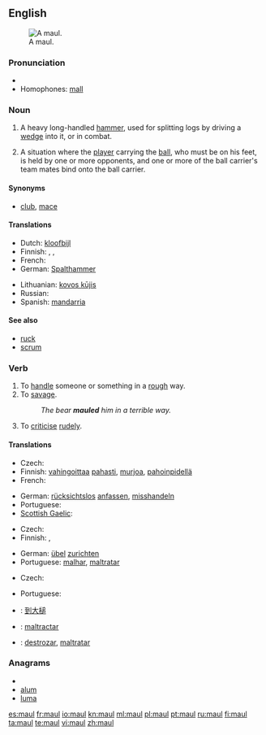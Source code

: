 {{also|Maul}}
==English==
{{wikipedia}}
[[Image:Monster Maul.jpg|thumb|A maul.]]

===Pronunciation===
* {{rhymes|ɔːl}}
* Homophones: [[mall]]

===Noun===
{{en-noun}}

# A heavy long-handled [[hammer]], used for splitting logs by driving a [[wedge]] into it, or in combat.
# {{rugby}} A situation where the [[player]] carrying the [[ball]], who must be on his feet, is held by one or more opponents, and one or more of the ball carrier's team mates bind onto the ball carrier.

====Synonyms====
* {{sense|weapon}} [[club]], [[mace]]

====Translations====
{{trans-top|heavy, long-handled hammer}}
* Dutch: [[kloofbijl]] {{f}}
* Finnish: {{t+|fi|moukari}}, {{t-|fi|nuija}}, {{t+|fi|leka}}
* French: {{t+|fr|merlin|m}}
* German: [[Spalthammer]] {{m}}
{{trans-mid}}
* Lithuanian: [[kovos kūjis]]
* Russian: {{t+|ru|кувалда|f}}
* Spanish: [[mandarria]] {{f}}
{{trans-bottom}}

====See also====
* [[ruck]]
* [[scrum]]

===Verb===
{{en-verb}}

# To [[handle]] someone or something in a [[rough]] way.
# To [[savage]].
#: ''The bear '''mauled''' him in a terrible way.''
# To [[criticise]] [[rudely]].

====Translations====
{{trans-top|handle in a rough way}}
* Czech: {{t-|cs|hrubě}} {{t-|cs|zacházet}}
* Finnish: [[vahingoittaa]] [[paha|pahasti]], [[murjoa]], [[pahoinpidellä]]
* French: {{t+|fr|maltraiter}}
{{trans-mid}}
* German: [[rücksichtslos]] [[anfassen]], [[misshandeln]]
* Portuguese: {{t+|pt|maltratar}}
* [[Scottish Gaelic]]: {{t-|gd|slac|xs=Scottish Gaelic}}
{{trans-bottom}}

{{trans-top|savage}}
* Czech: {{t-|cs|potrhat}}
* Finnish: {{t+|fi|raadella}}, {{t+|fi|pahoinpidellä}}
{{trans-mid}}
* German: [[übel]] [[zurichten]]
* Portuguese: [[malhar]], [[maltratar]]
{{trans-bottom}}

{{trans-top|to criticise rudely}}
* Czech: {{t-|cs|ztrhat}}
{{trans-mid}}
* Portuguese: {{t+|pt|maltratar}}
{{trans-bottom}}

{{checktrans-top}}
* {{ttbc|Chinese}}: [[到大槌]]
{{trans-mid}}
* {{ttbc|Interlingua}}: [[maltractar]]
* {{ttbc|Spanish}}: [[destrozar]], [[maltratar]]
{{trans-bottom}}

===Anagrams===
* {{alphagram|almu}}
* [[alum#English|alum]]
* [[luma#English|luma]]

[[es:maul]]
[[fr:maul]]
[[io:maul]]
[[kn:maul]]
[[ml:maul]]
[[pl:maul]]
[[pt:maul]]
[[ru:maul]]
[[fi:maul]]
[[ta:maul]]
[[te:maul]]
[[vi:maul]]
[[zh:maul]]